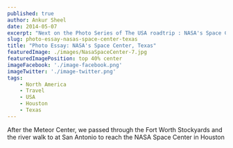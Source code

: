 ```yaml
---
published: true
author: Ankur Sheel
date: 2014-05-07
excerpt: "Next on the Photo Series of The USA roadtrip : NASA's Space Center"
slug: photo-essay-nasas-space-center-texas
title: "Photo Essay: NASA's Space Center, Texas"
featuredImage: ./images/NasaSpaceCenter-7.jpg
featuredImagePosition: top 40% center
imageFacebook: './image-facebook.png'
imageTwitter: './image-twitter.png'
tags:
    - North America
    - Travel
    - USA
    - Houston
    - Texas
---
```


After the Meteor Center, we passed through the Fort Worth Stockyards and the river walk to at San Antonio to reach the
NASA Space Center in Houston

<ImageGallery relativeDirectory={props.path} />
